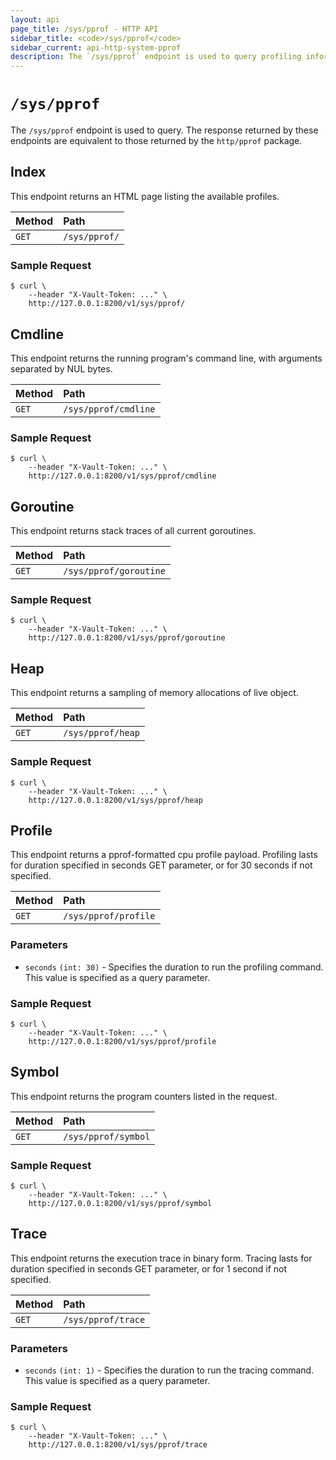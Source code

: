 ```yaml
---
layout: api
page_title: /sys/pprof - HTTP API
sidebar_title: <code>/sys/pprof</code>
sidebar_current: api-http-system-pprof
description: The `/sys/pprof` endpoint is used to query profiling information.
---
```


# `/sys/pprof`

The `/sys/pprof` endpoint is used to query. The response returned by
these endpoints are equivalent to those returned by the `http/pprof`
package.

## Index

This endpoint returns an HTML page listing the available profiles.

| Method | Path          |
| :----- | :------------ |
| `GET`  | `/sys/pprof/` |

### Sample Request

```
$ curl \
    --header "X-Vault-Token: ..." \
    http://127.0.0.1:8200/v1/sys/pprof/
```

## Cmdline

This endpoint returns the running program's command line, with arguments
separated by NUL bytes.

| Method | Path                 |
| :----- | :------------------- |
| `GET`  | `/sys/pprof/cmdline` |

### Sample Request

```
$ curl \
    --header "X-Vault-Token: ..." \
    http://127.0.0.1:8200/v1/sys/pprof/cmdline
```

## Goroutine

This endpoint returns stack traces of all current goroutines.

| Method | Path                   |
| :----- | :--------------------- |
| `GET`  | `/sys/pprof/goroutine` |

### Sample Request

```
$ curl \
    --header "X-Vault-Token: ..." \
    http://127.0.0.1:8200/v1/sys/pprof/goroutine
```

## Heap

This endpoint returns a sampling of memory allocations of live object.

| Method | Path              |
| :----- | :---------------- |
| `GET`  | `/sys/pprof/heap` |

### Sample Request

```
$ curl \
    --header "X-Vault-Token: ..." \
    http://127.0.0.1:8200/v1/sys/pprof/heap
```

## Profile

This endpoint returns a pprof-formatted cpu profile payload. Profiling
lasts for duration specified in seconds GET parameter, or for 30 seconds
if not specified.

| Method | Path                 |
| :----- | :------------------- |
| `GET`  | `/sys/pprof/profile` |

### Parameters

- `seconds` `(int: 30)` - Specifies the duration to run the profiling
  command. This value is specified as a query parameter.

### Sample Request

```
$ curl \
    --header "X-Vault-Token: ..." \
    http://127.0.0.1:8200/v1/sys/pprof/profile
```

## Symbol

This endpoint returns the program counters listed in the request.

| Method | Path                |
| :----- | :------------------ |
| `GET`  | `/sys/pprof/symbol` |

### Sample Request

```
$ curl \
    --header "X-Vault-Token: ..." \
    http://127.0.0.1:8200/v1/sys/pprof/symbol
```

## Trace

This endpoint returns the execution trace in binary form. Tracing lasts
for duration specified in seconds GET parameter, or for 1 second if not
specified.

| Method | Path               |
| :----- | :----------------- |
| `GET`  | `/sys/pprof/trace` |

### Parameters

- `seconds` `(int: 1)` - Specifies the duration to run the tracing
  command. This value is specified as a query parameter.

### Sample Request

```
$ curl \
    --header "X-Vault-Token: ..." \
    http://127.0.0.1:8200/v1/sys/pprof/trace
```
